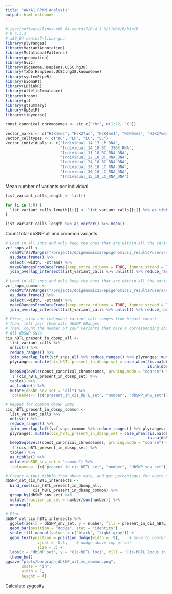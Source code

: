 ```yaml
---
title: "ANXA1 RPKM Analysis"
output: html_notebook
---
```

```r
#!/gsc/software/linux-x86_64-centos7/R-4.1.3/lib64/R/bin/R
# R 4.1.3
# x86_64-centos7-linux-gnu
library(plyranges)
library(VariantAnnotation)
library(MutationalPatterns)
library(genomation)
library(Gviz)
library(BSgenome.Hsapiens.UCSC.hg38)
library(TxDb.Hsapiens.UCSC.hg38.knownGene)
library(systemPipeR)
library(biomaRt)
library(LDlinkR)
library(AllelicImbalance)
library(broom)
library(gt)
library(gtsummary)
library(UpSetR)
library(tidyverse)

const_canonical_chromosomes <- str_c("chr", c(1:22, "X"))

vector_marks <- c("H3K4me3", "H3K27ac", "H3K4me1", "H3K9me3", "H3K27me3", "H3K36me3")
vector_celltypes <- c("BC", "LP", "LC", "SC")
vector_individuals <- c("Individual_14_17_LP_DNA",
                        "Individual_14_18_BC__356K_RNA",
                        "Individual_11_18_BC_RNA_DNA",
                        "Individual_22_18_BC_RNA_DNA",
                        "Individual_24_18_BC_RNA_DNA",
                        "Individual_38_18_LC_RNA_DNA",
                        "Individual_30_18_LC_RNA_DNA",
                        "Individual_15_18_LC_RNA_DNA")


```

Mean number of variants per individual
```r
list_variant_calls_length <- list()

for (i in 1:8) {
  list_variant_calls_length[[i]] <- list_variant_calls[[i]] %>% as_tibble() %>% nrow()
}

list_variant_calls_length %>% as_vector() %>% mean()
```

Count total dbSNP all and common variants
```r
# Load in all snps and only keep the ones that are within all the variants called on breast in your pipeline
vcf_snps_all <- 
  readVcfAsVRanges("/projects/epigenomics3/epigenomics3_results/users/ahauduc/arp/genome_data/dbSNP/snps/00-All_chr.snps.vcf.gz") %>%
  as.data.frame() %>%
  select(-width, -strand) %>%
  makeGRangesFromDataFrame(keep.extra.columns = TRUE, ignore.strand = TRUE) %>% 
  join_overlap_intersect(list_variant_calls %>% unlist() %>% reduce_ranges())

# Load in all snps and only keep the ones that are within all the variants called on breast in your pipeline
vcf_snps_common <- 
  readVcfAsVRanges("/projects/epigenomics3/epigenomics3_results/users/ahauduc/arp/genome_data/dbSNP/common_snps/00-common_snps_chr.vcf.gz") %>%
  as.data.frame() %>%
  select(-width, -strand) %>%
  makeGRangesFromDataFrame(keep.extra.columns = TRUE, ignore.strand = TRUE) %>% 
  join_overlap_intersect(list_variant_calls %>% unlist() %>% reduce_ranges())
```

```r
# First, view non-redundant variant call ranges from breast cohort
# Then, left join them with dbSNP GRanges
# Then, count the number of your variants that have a corresponding dbSNP variant by leveraging the RV column (dbSNP table reduced to only keep unique positions)
# All dbSNP SNVs
cis_hBTL_present_in_dbsnp_all <- 
  list_variant_calls %>% 
  unlist() %>% 
  reduce_ranges() %>% 
  join_overlap_left(vcf_snps_all %>% reduce_ranges() %>% plyranges::mutate(dbSNP_present = TRUE)) %>% 
  plyranges::mutate(cis_hBTL_present_in_dbsnp_set = case_when(!is.na(dbSNP_present) ~ TRUE,
                                                              is.na(dbSNP_present) ~ FALSE)) %>% 
  keepSeqlevels(const_canonical_chromosomes, pruning.mode = "coarse") %>% 
  `$`(cis_hBTL_present_in_dbsnp_set) %>% 
  table() %>% 
  as_tibble() %>% 
  mutate(dbSNP_snv_set = "all") %>% 
  `colnames<-`(c("present_in_cis_hBTL_set", "number", "dbSNP_snv_set"))

# Repeat for common dbSNP SNVs
cis_hBTL_present_in_dbsnp_common <- 
  list_variant_calls %>% 
  unlist() %>% 
  reduce_ranges() %>% 
  join_overlap_left(vcf_snps_common %>% reduce_ranges() %>% plyranges::mutate(dbSNP_present = TRUE)) %>% 
  plyranges::mutate(cis_hBTL_present_in_dbsnp_set = case_when(!is.na(dbSNP_present) ~ TRUE,
                                                              is.na(dbSNP_present) ~ FALSE)) %>% 
  keepSeqlevels(const_canonical_chromosomes, pruning.mode = "coarse") %>% 
  `$`(cis_hBTL_present_in_dbsnp_set) %>% 
  table() %>% 
  as_tibble() %>% 
  mutate(dbSNP_snv_set = "common") %>% 
  `colnames<-`(c("present_in_cis_hBTL_set", "number", "dbSNP_snv_set"))
```

```r
# Create output tibble from above data, and get percentages for every dbSNP set
dbSNP_set_cis_hBTL_intersects <- 
  bind_rows(cis_hBTL_present_in_dbsnp_all,
            cis_hBTL_present_in_dbsnp_common) %>% 
  group_by(dbSNP_snv_set) %>% 
  mutate(fraction_in_set = number/sum(number)) %>% 
  ungroup()

# Plot
dbSNP_set_cis_hBTL_intersects %>% 
  ggplot(aes(x = dbSNP_snv_set, y = number, fill = present_in_cis_hBTL_set %>% factor(c(TRUE, FALSE)), label = scales::percent(fraction_in_set, accuracy = 0.01))) +
  geom_bar(position = "dodge", stat = "identity") +
  scale_fill_manual(values = c("black", "light gray")) +
  geom_text(position = position_dodge(width = .9),    # move to center of bars
              vjust = -0.5,    # nudge above top of bar
              size = 3) +
  labs(x = "dbSNP set", y = "Cis-hBTL loci", fill = "Cis-hBTL locus in dbSNP set") +
  theme_bw()
ggsave("plots/bargraph_dbSNP_all_vs_common.png",
       units = "in",
       width = 7,
       height = 4)

```

Calculate zygosity
```r

```




